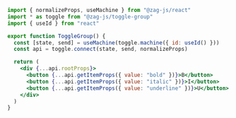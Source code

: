 ```jsx
import { normalizeProps, useMachine } from "@zag-js/react"
import * as toggle from "@zag-js/toggle-group"
import { useId } from "react"

export function ToggleGroup() {
  const [state, send] = useMachine(toggle.machine({ id: useId() }))
  const api = toggle.connect(state, send, normalizeProps)

  return (
    <div {...api.rootProps}>
      <button {...api.getItemProps({ value: "bold" })}>B</button>
      <button {...api.getItemProps({ value: "italic" })}>I</button>
      <button {...api.getItemProps({ value: "underline" })}>U</button>
    </div>
  )
}
```
